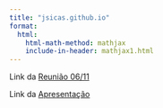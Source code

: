 ```yaml
---
title: "jsicas.github.io"
format:
  html:
    html-math-method: mathjax
    include-in-header: mathjax1.html
---
```


Link da [Reunião 06/11](scripts/ic/politica_de_limiar.qmd)

Link da [Apresentação](docs/apresentacoes/ME715_Apresentacao.html)
